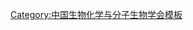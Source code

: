 {{Navbox
| name   = 中国生物化学会第四届理事会
| title  = [[中国生物化学会]]第四届理事会
| above  = 1987年8月－1990年8月
| bodyclass = hlist
| group1 = 名誉理事长
| list1  = [[王应睐]]
| group2 = 名誉理事
| list2  = 
* [[王应睐]]
* [[万昕|万　昕]]
* [[郑集|郑　集]]
* [[蓝天鹤]]
* [[沈昭文]]
* [[张昌颖]]
| group3 = 理事长
| list3  = [[林其谁]]
| group4 = 副理事长
| list4  = 
* [[洪国藩]]
* [[梁栋材 (分子生物物理学家)|梁栋材]]
* [[王镜岩]]
| group5 = 常务理事
| list5  = 
* [[林其谁]]
* [[吴国利]]
* [[王镜岩]]
* [[阎隆飞]]
* [[张迺衡]]
* [[施建平]]
* [[祁国荣]]
* [[梁栋材 (分子生物物理学家)|梁栋材]]
* [[张世荣]]
* [[洪国藩]]
* [[鲁子贤]]
* [[唐孝宣]]
* [[李玉瑞]]
* [[郭礼和]]
* [[陈惠黎]]
* [[朱德熙]]
* [[王琳芳]]
| group6 = 理事
| list6  = 
* [[马涧泉]]
* [[方丁|方　丁]]
* [[王成济]]
* [[王均衡]]
* [[王明运]]
* [[王征泰]]
* [[王铁丹]]
* [[王琳芳]]
* [[王殿鸿]]
* [[王镜岩]]
* [[卢明义]]
* [[祁国荣]]
* [[乔德峻]]
* [[吕兆启]]
* [[刘国富]]
* [[刘秉文]]
* [[刘骊生]]
* [[麦荫乔]]
* [[孙崇荣]]
* [[朱定尔]]
* [[朱尚权]]
* [[朱德熙]]
* [[李玉瑞]]
* [[李英|李　英]]
* [[吴祥褆]]
* [[吴国利]]
* [[陈克明]]
* [[陈诗书]]
* [[陈琼华]]
* [[陈惠黎]]
* [[陈远聪]]
* [[严家骐]]
* [[季秀生]]
* [[季坤元]]
* [[单拓生]]
* [[单鸿仁]]
* [[林其谁]]
* [[林锋东]]
* [[赵敏顺]]
* [[胡美浩]]
* [[杨开宇]]
* [[杨胜利]]
* [[张世荣]]
* [[张华征]]
* [[张迺衡]]
* [[荣康泰]]
* [[洪孟民]]
* [[洪国藩]]
* [[施建平]]
* [[顾景范]]
* [[唐孝宣]]
* [[唐愫|唐　愫]]
* [[郭礼和]]
* [[郭成才]]
* [[梁栋材 (分子生物物理学家)|梁栋材]]
* [[黄芳|黄　芳]]
* [[温博贵]]
* [[阎隆飞]]
* [[睢天林]]
* [[鲁子贤]]
| group7 = 秘书长
| list7  = [[施建平]]
| group8 = 副秘书长
| list8  =
* [[袁士龙]]
* [[杨天恩]]
}}<noinclude>
{{collapsible option}}
[[Category:中国生物化学与分子生物学会模板]]
</noinclude>